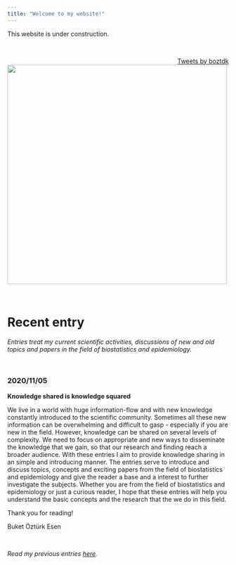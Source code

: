 ```yaml
---
title: "Welcome to my website!"
---
```


This website is under construction.


<p>&nbsp;</p>


<aside align="right">
  <a class="twitter-timeline" data-width="200"  data-height="800" href="https://twitter.com/boztdk?ref_src=twsrc%5Etfw">Tweets by boztdk</a> <script 
async src="https://platform.twitter.com/widgets.js" charset="utf-8"></script>
</aside>


<aside align="left">
  <img src="cartoon.png" width=500>
</aside>

<p>&nbsp;</p>


# Recent entry

*Entries treat my current scientific activities, discussions of new and old topics and papers in the field of biostatistics and epidemiology.*


<p>&nbsp;</p>


### 2020/11/05

**Knowledge shared is knowledge squared**

We live in a world with huge information-flow and with new knowledge constantly introduced to the scientific community. Sometimes all these new information can be overwhelming and difficult to gasp - especially if you are new in the field. However, knowledge can be shared on several levels of complexity. We need to focus on appropriate and new ways to disseminate the knowledge that we gain, so that our research and finding reach a broader audience. With these entries I aim to provide knowledge sharing in an simple and introducing manner. The entries serve to introduce and discuss topics, concepts and exciting papers from the field of biostatistics and epidemiology and give the reader a base and a interest to further investigate the subjects. Whether you are from the field of biostatistics and epidemiology or just a curious reader, I hope that these entries will help you understand the basic concepts and the research that the we do in this field.

Thank you for reading!

Buket &#214;zt&#252;rk Esen

<p>&nbsp;</p>

*Read my previous entries <a href="entries.html" target="_blank">here</a>.*















